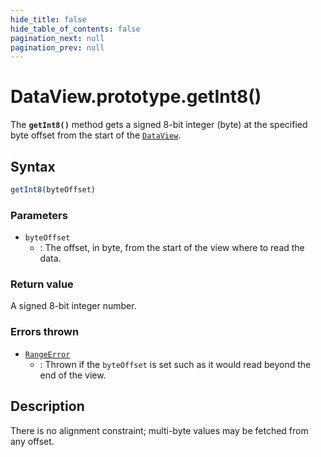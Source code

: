 ```yaml
---
hide_title: false
hide_table_of_contents: false
pagination_next: null
pagination_prev: null
---
```

# DataView.prototype.getInt8()

The **`getInt8()`** method gets a signed 8-bit integer (byte)
at the specified byte offset from the start of the [`DataView`](../../../globals/DataView/DataView.mdx).

## Syntax

```js
getInt8(byteOffset)
```

### Parameters

- `byteOffset`
  - : The offset, in byte, from the start of the view where to read the data.

### Return value

A signed 8-bit integer number.

### Errors thrown

- [`RangeError`](../../RangeError/RangeError.mdx)
  - : Thrown if the `byteOffset` is set such as it would read beyond the end of
    the view.

## Description

There is no alignment constraint; multi-byte values may be fetched from any offset.
